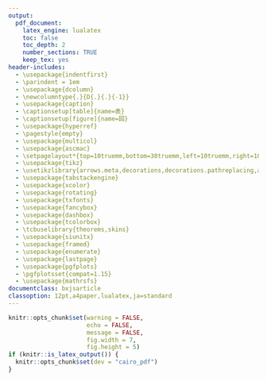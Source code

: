 ```yaml
---
output:
  pdf_document:
    latex_engine: lualatex
    toc: false
    toc_depth: 2
    number_sections: TRUE
    keep_tex: yes
header-includes:
  - \usepackage{indentfirst}
  - \parindent = 1em
  - \usepackage{dcolumn}
  - \newcolumntype{.}{D{.}{.}{-1}}
  - \usepackage{caption}
  - \captionsetup[table]{name=表}
  - \captionsetup[figure]{name=図}
  - \usepackage{hyperref}
  - \pagestyle{empty}
  - \usepackage{multicol}
  - \usepackage{ascmac}
  - \setpagelayout*{top=10truemm,bottom=30truemm,left=10truemm,right=10truemm}
  - \usepackage{tikz}
  - \usetikzlibrary{arrows.meta,decorations,decorations.pathreplacing,arrows,calc}
  - \usepackage{tabstackengine}
  - \usepackage{xcolor}
  - \usepackage{rotating}
  - \usepackage{txfonts}
  - \usepackage{fancybox}
  - \usepackage{dashbox}
  - \usepackage{tcolorbox}
  - \tcbuselibrary{theorems,skins}
  - \usepackage{siunitx}
  - \usepackage{framed}
  - \usepackage{enumerate}
  - \usepackage{lastpage}
  - \usepackage{pgfplots}
  - \pgfplotsset{compat=1.15}
  - \usepackage{mathrsfs}
documentclass: bxjsarticle
classoption: 12pt,a4paper,lualatex,ja=standard
---
```


```r
knitr::opts_chunk$set(warning = FALSE, 
                      echo = FALSE, 
                      message = FALSE,
                      fig.width = 7,
                      fig.height = 5)
if (knitr::is_latex_output()) {
  knitr::opts_chunk$set(dev = "cairo_pdf")
}
```

\renewcommand{\thefootnote}{}
\newcounter{kaunta}
\renewcommand{\thekaunta}{\arabic{kaunta}}
\newcommand{\kaunta}{\refstepcounter{kaunta}%
\thekaunta}
\def\question{\noindent\fbox{\large\makebox[1em]{\text{\kaunta}}} \hspace{1pt}}
\newcounter{skaunta}
\renewcommand{\theskaunta}{\arabic{skaunta}}
\newcommand{\skaunta}{\refstepcounter{skaunta}%
\theskaunta}
\def\squestion{(\text{\skaunta})\hspace{2.5pt}}
\newcommand{\maru}[1]{\raise0.2ex\hbox{\textcircled{\scriptsize{#1}}}}
\newcommand{\jsim}{\mathrel{\text{∽}}}
\newcommand{\jpara}{/\!/}

\newcounter{kcounter}
\setcounter{kcounter}{0}
\newcommand{\kana}{\refstepcounter{kcounter}\ifthenelse{\value{kcounter}=1}{ア}{\ifthenelse{\value{kcounter}=2}{イ}{\ifthenelse{\value{kcounter}=3}{ウ}{\ifthenelse{\value{kcounter}=4}{エ}{\ifthenelse{\value{kcounter}=5}{オ} {\ifthenelse{\value{kcounter}=6}{カ}{\ifthenelse{\value{kcounter}=7}{キ}{\ifthenelse{\value{kcounter}=8}{ク}{\ifthenelse{\value{kcounter}=9}{ケ}{\ifthenelse{\value{kcounter}=10}{コ}{\ifthenelse{\value{kcounter}=11}{サ}{\ifthenelse{\value{kcounter}=12}{シ}{\ifthenelse{\value{kcounter}=13}{ス}{\ifthenelse{\value{kcounter}=14}{セ}{\ifthenelse{\value{kcounter}=15}{ソ}{\ifthenelse{\value{kcounter}=16}{タ}{\ifthenelse{\value{kcounter}=17}{チ}{\ifthenelse{\value{kcounter}=18}{ツ}{\ifthenelse{\value{kcounter}=19}{テ}{\ifthenelse{\value{kcounter}=20}{ト}{\ifthenelse{\value{kcounter}=21}{ナ}{\ifthenelse{\value{kcounter}=22}{ニ}{\ifthenelse{\value{kcounter}=23}{ヌ}{\ifthenelse{\value{kcounter}=24}{ネ}{\ifthenelse{\value{kcounter}=25}{ノ}{\ifthenelse{\value{kcounter}=26}{ハ}{\ifthenelse{\value{kcounter}=27}{ヒ}{\ifthenelse{\value{kcounter}=28}{フ}{\ifthenelse{\value{kcounter}=29}{ヘ}{\ifthenelse{\value{kcounter}=30}{ホ}{\ifthenelse{\value{kcounter}=31}{マ}{\ifthenelse{\value{kcounter}=32}{ミ}{\ifthenelse{\value{kcounter}=33}{ム}{\ifthenelse{\value{kcounter}=34}{メ}{\ifthenelse{\value{kcounter}=35}{モ}{\ifthenelse{\value{kcounter}=36}{ヤ}{\ifthenelse{\value{kcounter}=37}{ユ}{\ifthenelse{\value{kcounter}=38}{ヨ}{\ifthenelse{\value{kcounter}=39}{ラ}{\ifthenelse{\value{kcounter}=40}{リ}{\ifthenelse{\value{kcounter}=41}{ル}{\ifthenelse{\value{kcounter}=42}{レ}{\ifthenelse{\value{kcounter}=43}{ロ}{\ifthenelse{\value{kcounter}=44}{ワ}{・}}}}}}}}}}}}}}}}}}}}}}}}}}}}}}}}}}}}}}}}}}}}}

\newcommand{\kuran}[1]{\framebox[1.5cm][c]{\maru{\kana}}}

\newcommand{\degre}{\ensuremath{^\circ}}

\newcommand{\myarc}[1]{
   \tikz [baseline = (N.base), every node/.style={}] {
      \node [inner sep = 0pt] (N) {$\mathrm{#1}$};
      \draw [line width = 0.4pt] plot [smooth, tension=1.3] coordinates {
         ($(N.north west) + (0.1ex,0)$)
         ($(N.north)      + (0,0.5ex)$)
         ($(N.north east) + (0,0)$)
      };
   }
}

\makeatletter
\newenvironment{figurehere}{\def\@captype{figure}}{}
\makeatother

\newcommand{\haiten}[1]{%
\begin{flushright}%
\footnotesize{＜#1＞}%
\end{flushright}%
}
\newgeometry{top=10truemm,bottom=10truemm,left=20truemm,right=20truemm}

\thispagestyle{empty}
\begin{center}
\phantom{empty}

\vspace{60truemm}

\hspace{4em} {\HUGE\gtfamily\bfseries 数\hspace{2em}学}\hspace{1em}{\large \gtfamily \bfseries （$\mathbf{1}$年）}\\

\vspace{15truemm}

\hspace{2.5em}{\large \gtfamily \bfseries（この問題は定規とコンパスが必要です。）}

\vspace{64truemm}

{\large\gtfamily\bfseries 注\hspace{5em}意}

\end{center}

\centering
\begin{framed}
\begin{flushleft}
\begin{enumerate}[\Large \gtfamily 1]
  \item {\large 「開始」の合図があるまでは,開いてはいけません。}

  \item {\large 問題は\pageref{LastPage}ページまであります。}

  \item {\large 「開始」の合図があったら,まず,問題用紙・解答用紙に,組・番号と名前などを書きなさい。}

  \item {\large 答えは,すべて解答用紙に書きなさい。また、所定の欄に濃くはっきりと書きなさい。}

  \item {\large 「終了」の合図で,すぐ鉛筆をおき,解答用紙を裏返しにしなさい。}
\end{enumerate}
\end{flushleft}
\end{framed}

\vspace{14mm}

\begin{center}
{\large \underline{\hspace{30mm}組 \hspace{30mm}番 \hspace{15mm} 名前 \hspace{60mm}}}
\end{center}

\pagestyle{plain}
\pagenumbering{arabic}

\begin{flushleft}

\question 次の空欄に当てはまる言葉や記号を書きなさい。

\haiten{知・技$1 \times 31$点}

2点A, Bを通り、両方にかぎりなくのびているものを\kuran{直線AB}という。直線ABのうち、AからBまでの部分を\kuran{線分AB}という。また、線分ABをBのほうへまっすぐにかぎりなくのばしたものを\kuran{半直線AB}という。

図形を、一定の方向に、一定の距離だけ動かす移動を\kuran{平行移動}という。線分ABと線分CDの長さが等しいことをAB \kuran{$=$} CDとかく。図形をある点を中心として、一定の角度だけ回転させる移動を\kuran{回転移動}といい、中心とする点を\kuran{回転の中心}という。図形を$\ang{180}$だけ回転移動させることを\kuran{点対称移動}という。また、図形をある直線を折り目として折り返す移動を\kuran{対称移動}といい、折り目の直線を\kuran{対称の軸}という。

平行な2直線を\kuran{平行線}という。2直線AB, CDが平行であることを

\noindent
AB \kuran{$\jpara$} CDとかく。1つの点Oから出る2つの半直線OA, OBによって角ができる。この角を\kuran{$\angle$}AOBとかく。2直線が垂直であるとき、一方の直線を他方の直線の\kuran{垂線}という。線分ABと直線$l$が垂直であることを、AB\kuran{$\perp$}$l$とかく。

線分を2等分する点を、その線分の\kuran{中点}という。線分の中点を通り、その線分に垂直な直線をその線分の\kuran{垂直二等分線}という。2点からの距離が等しい点は、垂直二等分線上にある。

1つの角を2等分する半直線を、その角の\kuran{二等分線}という。角の二等分線は、その角の\kuran{対称の軸}である。角の二等分線上の点から角の二辺までの距離は等しい。また、角の内部にあって、その角の2辺までの距離が等しい点は、その角の二等分線上にある。

円周上の2点をA, Bとするとき、AからBまでの円周の部分を弧ABといい、\kuran{$\myarc{AB}$}と表す。円周上の2点を結ぶ線分を弦といい、両端がA, Bである弦を\kuran{弦AB}という。

円の中心を通る直線に垂直な直線を平行移動させていくと、1点だけで円と出あう場所がある。このとき、この直線は円に\kuran{接する}といい、この直線を円の\kuran{接線}、円と直線が接する点を\kuran{接点}という。円の接線は、接点を通る半径に\kuran{垂直}である。

弧の両端を通る2つの半径とその弧で囲まれた図形を\kuran{おうぎ形}という。おうぎ形で、2つの半径のつくる角を\kuran{中心角}という。

\begin{center}
\begin{figurehere}
\includegraphics[height=52mm]{media_ku/image4.png}
\end{figurehere}
\end{center}

上の$\maru{ア} \sim \maru{エ}$の立体のように、平面だけで囲まれた立体を\kuran{多面体}という。また、$\maru{イ}$や$\maru{エ}$のような立体を\kuran{角錐}という。$\maru{カ}$のような立体を\kuran{円錐}という。

底面が正三角形、正方形、$\cdots$で、側面がすべて合同な長方形である角柱をそれぞれ、正三角柱、正四角柱、$\cdots$という。また、底面が正三角形、正方形、$\cdots$で、側面がすべて合同な二等辺三角形である角錐を、それぞれ正三角錐、正四角錐、$\cdots$という。

立方体のように、多面体で次の2つの性質をもち、へこみのないものを\kuran{正多面体}という。

\begin{itemize}
\item どの面もすべて合同な正多角形である。
\item どの頂点にも面が同じ数だけ集まっている。
\end{itemize}

\vfill

\question 下の図の立体について、次の問に答えなさい。

\haiten{知・技$2 \times 6$点}

\begin{center}
\begin{figurehere}
\includegraphics[height=40mm]{media/tu2.jpg}
\end{figurehere}
\end{center}

\squestion $\maru{ア}, \, \maru{ウ}, \, \maru{エ}$の立体の名前と、それが何面体であるかを答えなさい。

\squestion $\maru{オ}, \, \maru{カ}$の立体の名前と、側面の形を答えなさい。

\squestion $\maru{ク}$の立体の名前を答えなさい。

\setcounter{skaunta}{0}

\vfill

\question 正四面体、正六面体、正八面体について、下の表の空欄をうめて、表を完成させなさい。

\haiten{知・技$2 \times 4$点}

\begin{center}
\begin{figurehere}
\includegraphics[height=40mm]{media/tu3.jpg}
\end{figurehere}

\renewcommand{\arraystretch}{1.5}
\begin{tabular}{|c|c|c|c|}
\hline
 & 面の数 & 辺の数 & 頂点の数 \\
\hline
正四面体 & \squestion & 6 & 4\\
\hline
正六面体 & 6 & 12 & \squestion \\
\hline
正八面体 & \squestion  & \squestion  & 6\\
\hline
\end{tabular}

\end{center}

\vfill

\newpage

\begin{multicols}{2}

\question 右の長方形ABCDについて、線分ADと線分BCの関係を、記号を使って2通りの方法で表しなさい。

\haiten{知・技$4$点}

\columnbreak

\begin{center}
\begin{figurehere}
\includegraphics{media/image1.png}
\end{figurehere}
\end{center}

\end{multicols}

\vspace*{\fill}

\begin{multicols}{2}

\question 右の図形について、次の問に答えなさい。

\haiten{知・技$2 \times 2$点}

\setcounter{skaunta}{0}

\squestion 三角形を直線$l$を対称の軸として対称移動させた図形をかきなさい。

\vspace*{\fill}

\columnbreak

\begin{center}
\begin{figurehere}
\includegraphics[width=30mm]{media/tu4.png}
\end{figurehere}

\end{center}

\end{multicols}

\begin{multicols}{2}

\squestion 三角形を点Oを中心として$\ang{180}$回転移動させた図形をかきなさい。

\vspace*{\fill}

\columnbreak

\begin{center}
\begin{figurehere}
\includegraphics[width=30mm]{media/image3.png}
\end{figurehere}
\end{center}

\end{multicols}

\begin{multicols}{2}

\vspace*{\fill}

\setcounter{skaunta}{0}
\question 右の図の多角形ABCDEFは、1辺が$2\si{cm}$の正六角形で、点Oは3つの対角線の交点です。

\haiten{(1)(2)知・技$2 \times 2$点、(3)思・判・表2点}

\squestion $\triangle$EFOは$\triangle$BCOを、対角線ADを対称の軸として対称移動させた図形とみることができます。このとき、ADとBFの関係を式で表しなさい。

\columnbreak

\vspace*{\fill}

\begin{center}
\begin{figurehere}
\includegraphics[width=30mm]{media/image5.png}
\end{figurehere}
\end{center}

\vspace*{\fill}

\end{multicols}

\vspace*{\fill}

\squestion $\triangle$BCOは、平行移動だけで$\triangle$AOFに重ねることができます。このときの移動の距離は何$\si{cm}$ですか。

\vspace*{\fill}

\squestion $\triangle$BCOは、回転移動だけで$\triangle$AOFに重ねることができます。どのように移動したらよいか、その方法を説明しなさい。

\vspace*{\fill}

\setcounter{skaunta}{0}

\newpage

\question 次の作図をしなさい。ただし、作図に用いた線は残しておくこと。

\haiten{知・技$2 \times 5$点}

\squestion $\triangle$ABCで、辺BCを底辺としたときの高さAP

\begin{center}
\begin{figurehere}
\includegraphics[width=50mm]{media/image10.png}
\end{figurehere}
\end{center}

\squestion 線分ABの中点M

\vspace{30mm}

\begin{center}
\begin{figurehere}
\includegraphics[width=50mm]{media/image11.png}
\end{figurehere}
\end{center}

\squestion $\angle$AOBの二等分線OC

\begin{center}
\begin{figurehere}
\includegraphics[width=50mm]{media/image8.png}
\end{figurehere}
\end{center}

\squestion 線分ABの垂直二等分線

\vspace{30mm}

\begin{center}
\begin{figurehere}
\includegraphics[width=50mm]{media/image11.png}
\end{figurehere}
\end{center}

\squestion 辺AC, AB, BDに接する円O

\vspace{15mm}

\begin{center}
\begin{figurehere}
\includegraphics[width=50mm]{media/image191.png}
\end{figurehere}
\end{center}

\newpage

\begin{multicols}{2}

\setcounter{skaunta}{0}
\question さやかさんは、右の四角形\maru{1}を、ある点Oを回転の中心として、回転移動させた図形を並べて、模様をつくることにしました。右の四角形\maru{2}は、四角形\maru{1}を、点Oを回転の中心として時計回りに$\ang{120}$移動させた図形です。

\haiten{(1)知・技2点、(2)思・判・表4点}

\columnbreak

\begin{center}
\begin{figurehere}
\includegraphics{media/image12.png}
\end{figurehere}
\end{center}

\end{multicols}

\squestion 四角形\maru{2}の印を付けた角（\begin{figurehere}\includegraphics[scale=1.0]{media/image13.png}\end{figurehere}）に対応する角を、次のア$\sim$エの中から選び、記号で答えなさい。

\begin{itemize}
\item[ア] $\angle$A
\item[イ] $\angle$B
\item[ウ] $\angle$C
\item[エ] $\angle$D
\end{itemize}



\squestion さやかさんは、四角形\maru{1}を四角形$\maru{2}$に回転移動させた後、回転の中心Oの位置が分からなくなりました。回転の中心Oの求め方を、「垂直二等分線」の言葉を使って説明しなさい。

\vspace{20mm}

\question $\ang{75}$を作図しなさい。

\haiten{思・判・表5点}

\newpage

\setcounter{skaunta}{0}
\question 次のおうぎ形に関する問に答えなさい。

\haiten{知・技$2 \times 7$点}

\squestion 半径が$6\si{cm},$中心角が$\ang{30}$のおうぎ形の面積

\vspace{20mm}

\squestion 半径が$10\si{cm},$中心角が$\ang{108}$のおうぎ形の弧の長さ

\vspace{20mm}

\squestion 弧の長さが$10 \pi,$中心角が$\ang{120}$のおうぎ形の面積

\vspace{20mm}

\squestion 半径が$12\si{cm},$面積が$72 \pi \si{cm}^2$のおうぎ形の中心角

\vspace{20mm}

\squestion 弧の長さが$6 \pi \si{cm}, $中心角が$\ang{120}$のおうぎ形の半径

\vspace{20mm}

\squestion 中心角が$\ang{90} \si{cm},$弧の長さが$9 \pi \si{cm}$のおうぎ形の面積

\vspace{20mm}

\begin{multicols}{2}

\squestion 右の図は、2つのおうぎ形を組み合わせたものである。色をつけた部分について、次のものを求めなさい。

\columnbreak

\begin{center}
\begin{figurehere}
\includegraphics[height=30mm]{media/tu1.jpg}
\end{figurehere}
\end{center}

\end{multicols}

\vfill

\newpage






















\end{flushleft}


























